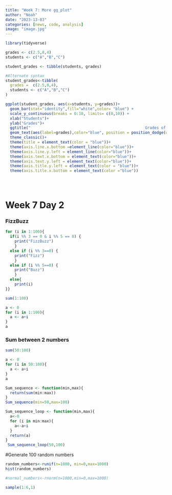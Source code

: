 ```yaml
---
title: "Week 7: More gg_plot"
author: "Noah"
date: "2023-13-03"
categories: [news, code, analysis]
image: "image.jpg"
---
```


```r
library(tidyverse)

grades <- c(2.5,8,4)
students <- c("A","B","C")

student_grades <- tibble(students, grades)

#Alternate syntax
student_grades<-tibble(
  grades =  c(2.5,8,4),
  students <- c("A","B","C")
)

ggplot(student_grades, aes(x=students, y=grades))+
  geom_bar(stat="identity",fill="white",color= "blue") + 
  scale_y_continuous(breaks = 0:10, limits= c(0,10)) +
  xlab("Students")+
  ylab("Grades")+
  ggtitle("                                                  Grades of Students")+
  geom_text(aes(label=grades),color="blue", position = position_dodge(width=1),vjust=-1) +
  theme_classic()+
  theme(title = element_text(color = "blue"))+
  theme(axis.line.x.bottom =element_line(color="blue"))+
  theme(axis.line.y.left = element_line(color="blue"))+
  theme(axis.text.x.bottom = element_text(color="blue"))+
  theme(axis.text.y.left = element_text(color="blue"))+
  theme(axis.title.y.left = element_text(color = "blue"))+
  theme(axis.title.x.bottom = element_text(color ="blue"))


  
```

# Week 7 Day 2

### FizzBuzz

```r
for (i in 1:100){
  if(i %% 3 == 0 & i %% 5 == 0) {
    print("FizzBuzz")
    } 
  else if (i %% 3==0) {
    print("Fizz")
    } 
  else if (i %% 5==0) {
    print("Buzz")
    } 
  else{
    print(i)
}}
```

```r
sum(1:100)
```

```r
a <- 0
for (i in 1:100){
  a <- a+i
}
a
```

### Sum between 2 numbers

```r
sum(50:100)
```

```r
a <- 0
for (i in 50:100){
  a <- a+i
}
a
```

```r
Sum_sequence <- function(min,max){
  return(sum(min:max))
}
Sum_sequence(min=50,max=100)
```

```r
Sum_sequence_loop <- function(min,max){
  a<-0
  for (i in min:max){
    a<-a+i
  }
  return(a)
}
 Sum_sequence_loop(50,100)

```

#Generate 100 random numbers

```r
random_numbers<-runif(n=1000, min=0,max=1000)
hist(random_numbers)
```

```r
#normal_numbers<-rnorm(n=1000,min=0,max=1000)
```

```r
sample(1:6,1)
```
